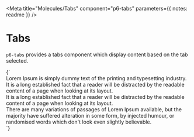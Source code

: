 
<Meta title="Molecules/Tabs" component="p6-tabs" parameters={{ notes: readme }} />

# Tabs

`p6-tabs` provides a tabs component which display content based on the tab selected.

<Preview>
  <Story name="Default" height="300px">
    {`
      <p6-tabs default="third">
        <div id="first" title="What is Lorem Ipsum?">
          Lorem Ipsum is simply dummy text of the printing and typesetting industry.
        </div>
        <div id="second" title="What is Lorem Ipsum?">
          It is a long established fact that a reader will be distracted by the readable content of a page when looking at its layout.
        </div>
        <div id="third" title="Why do we use it?">
          It is a long established fact that a reader will be distracted by the readable content of a page when looking at its layout.
        </div>
        <div id="fourth" title="What is Lorem Ipsum?">
          There are many variations of passages of Lorem Ipsum available, but the majority have suffered alteration in some form, by injected humour, or randomised words which don't look even slightly believable.
        </div>
      </p6-tabs>
    `}
  </Story>
</Preview>
